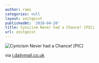 ```yaml
---
author: rami
categories: null
layout: zeitgeist
publishedAt: '2010-04-20'
title: Cynicism Never had a Chance! [PIC]
url: zeitgeist
---
```


![Cynicism Never had a Chance! [PIC]](/assets/images/content/zeitgeist/cynicism-never-had-a-chance.jpg)

via <a href="http://i.dailymail.co.uk/i/pix/2009/03/10/article-1160954-03D022DE000005DC-490_468x311_popup.jpg">i.dailymail.co.uk</a>

